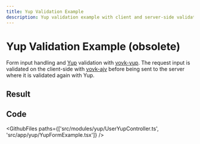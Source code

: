 ```yaml
---
title: Yup Validation Example
description: Yup validation example with client and server-side validation
---
```



# Yup Validation Example (obsolete)

Form input handling and [Yup](https://yup-docs.vercel.app/) validation with [vovk-yup](https://www.npmjs.com/package/vovk-yup). The request input is validated on the client-side with [vovk-ajv](https://www.npmjs.com/package/vovk-ajv) before being sent to the server where it is validated again with Yup.

## Result

<Example>
  <YupFormExample />
</Example>

## Code

<GithubFiles paths={['src/modules/yup/UserYupController.ts', 'src/app/yup/YupFormExample.tsx']} />
